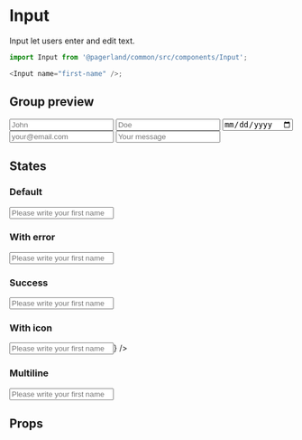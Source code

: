 


<Meta title="Themes/Corporate/Form/Input" component={Input} />

# Input

Input let users enter and edit text.

```js
import Input from '@pagerland/common/src/components/Input';

<Input name="first-name" />;
```

## Group preview

<Preview>
  <Theme>
    <Input name="first-name" label="First name" placeholder="John" />
    <Input name="last-name" label="Last name" placeholder="Doe" />
    <Input name="birth-date" label="Birth date" type="date" />
    <Input name="email" label="E-mail address" type="email" placeholder="your@email.com" />
    <Input multiline name="message" label="Message" placeholder="Your message" />
  </Theme>
</Preview>

## States

### Default

<Preview>
  <Story name="Default">
    <Theme>
      <Input name="first-name" label="First name" placeholder="Please write your first name" />
    </Theme>
  </Story>
</Preview>

### With error

<Preview>
  <Story name="With error">
    <Theme>
      <Input
        name="first-name"
        label="First name"
        placeholder="Please write your first name"
        error="Given name doesn't exists"
      />
    </Theme>
  </Story>
</Preview>

### Success

<Preview>
  <Story name="Success">
    <Theme>
      <Input
        name="first-name"
        label="First name"
        placeholder="Please write your first name"
        success
      />
    </Theme>
  </Story>
</Preview>

### With icon

<Preview>
  <Story name="With icon">
    <Theme>
      <Input
        name="first-name"
        label="First name"
        placeholder="Please write your first name"
        prefix={<Icon icon={User} />}
      />
    </Theme>
  </Story>
</Preview>

### Multiline

<Preview>
  <Story name="Multiline">
    <Theme>
      <Input
        name="first-name"
        label="First name"
        placeholder="Please write your first name"
        multiline
      />
    </Theme>
  </Story>
</Preview>

## Props

<Props of={Input} />
